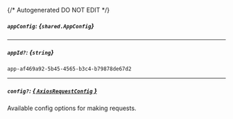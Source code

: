 {/* Autogenerated DO NOT EDIT  */}

##### `appConfig`: *{`shared.AppConfig`}*
<Collapsible>
    <AppConfig/>
</Collapsible>

---
##### `appId?`: *{`string`}*
`app-af469a92-5b45-4565-b3c4-b79878de67d2`

---
##### `config?`: [*{ `AxiosRequestConfig` }*](https://axios-http.com/docs/req_config)
Available config options for making requests.


